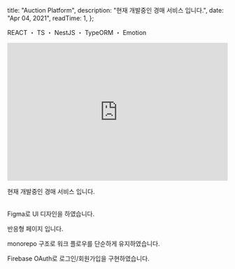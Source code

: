 
  title: "Auction Platform",
  description: "현재 개발중인 경매 서비스 입니다.",
  date: "Apr 04, 2021",
  readTime: 1,
};


<p style={{ textAlign: "center", fontFamily: "Rajdhani" }}>
  REACT ・ TS ・ NestJS ・ TypeORM ・ Emotion
</p>

<div
  style={{
    marginTop: "2.625rem",
    textAlign: "center",
  }}
>
  <a
    href="https://github.com/o-henry/popup-store"
    target="_blank"
    style={{ fontFamily: "Rajdhani" }}
  >
    <Github style={{ fontSize: "20px", color: "var(--color-primary)" }} />
  </a>
</div>

<div style={{ paddingTop: "2rem" }}>
  <iframe
    width="100%"
    height="315"
    src="https://www.youtube.com/embed/tvFPEwrtKao"
    title="YouTube video player"
    frameBorder="0"
    allow="accelerometer; autoplay; clipboard-write; encrypted-media; gyroscope; picture-in-picture"
    allowFullScreen
  ></iframe>
</div>

<p
  style={{
    paddingTop: "2rem",
    fontFamily: "seoulNamsanL",
    fontSize: "1.125rem",
  }}
>
  현재 개발중인 경매 서비스 입니다.
  <br />
  <br />
</p>

Figma로 UI 디자인을 하였습니다.

반응형 페이지 입니다.

monorepo 구조로 워크 플로우를 단순하게 유지하였습니다.

Firebase OAuth로 로그인/회원가입을 구현하였습니다.
